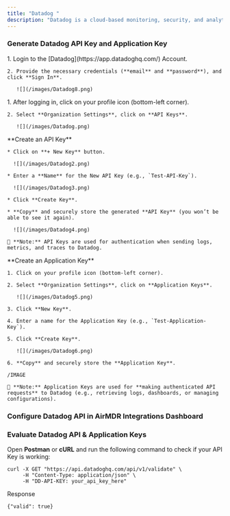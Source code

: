 ```yaml
---
title: "Datadog "
description: "Datadog is a cloud-based monitoring, security, and analytics platform that provides real-time visibility into applications, infrastructure, logs, and security metrics. It helps organizations detect issues, optimize performance, and enhance security."
---
```


### Generate Datadog API Key and Application Key

<Steps>
  <Step title="Step 1">
    1. Login to the [Datadog](https://app.datadoghq.com/) Account.

    2. Provide the necessary credentials (**email** and **password**), and click **Sign In**.

       ![](/images/Datadog8.png)
  </Step>

  <Step title="Step 2">
    1. After logging in, click on your profile icon (bottom-left corner).

    2. Select **Organization Settings**, click on **API Keys**.

       ![](/images/Datadog.png)
  </Step>

  <Step title="Step 3">
    **Create an API Key**

    * Click on **+ New Key** button.

      ![](/images/Datadog2.png)

    * Enter a **Name** for the New API Key (e.g., `Test-API-Key`).

      ![](/images/Datadog3.png)

    * Click **Create Key**.

    * **Copy** and securely store the generated **API Key** (you won’t be able to see it again).

      ![](/images/Datadog4.png)

    📌 **Note:** API Keys are used for authentication when sending logs, metrics, and traces to Datadog.
  </Step>

  <Step title="Step 4">
    **Create an Application Key**

    1. Click on your profile icon (bottom-left corner).

    2. Select **Organization Settings**, click on **Application Keys**.

       ![](/images/Datadog5.png)

    3. Click **New Key**.

    4. Enter a name for the Application Key (e.g., `Test-Application-Key`).

    5. Click **Create Key**.

       ![](/images/Datadog6.png)

    6. **Copy** and securely store the **Application Key**.

    /IMAGE

    📌 **Note:** Application Keys are used for **making authenticated API requests** to Datadog (e.g., retrieving logs, dashboards, or managing configurations).
  </Step>
</Steps>

### Configure Datadog API in AirMDR Integrations Dashboard

### Evaluate Datadog API & Application Keys

Open **Postman** or **cURL** and run the following command to check if your API Key is working:

```
curl -X GET "https://api.datadoghq.com/api/v1/validate" \
     -H "Content-Type: application/json" \
     -H "DD-API-KEY: your_api_key_here"
```

Response

```
{"valid": true}
```